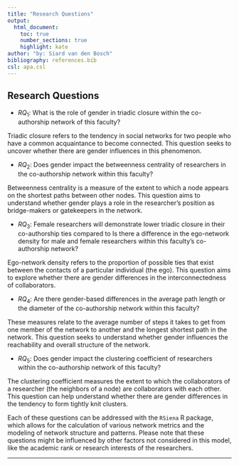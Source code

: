 ```yaml
---
title: "Research Questions"
output:
  html_document:
    toc: true
    number_sections: true
    highlight: kate
author: "by: Siard van den Bosch"
bibliography: references.bib
csl: apa.csl
---
```



## Research Questions

- $RQ_1$: What is the role of gender in triadic closure within the co-authorship network of this faculty?

Triadic closure refers to the tendency in social networks for two people who have a common acquaintance to become connected. This question seeks to uncover whether there are gender influences in this phenomenon.

- $RQ_2$: Does gender impact the betweenness centrality of researchers in the co-authorship network within this faculty?

Betweenness centrality is a measure of the extent to which a node appears on the shortest paths between other nodes. This question aims to understand whether gender plays a role in the researcher's position as bridge-makers or gatekeepers in the network.

- $RQ_3$: Female researchers will demonstrate lower triadic closure in their co-authorship ties compared to Is there a difference in the ego-network density for male and female researchers within this faculty's co-authorship network?

Ego-network density refers to the proportion of possible ties that exist between the contacts of a particular individual (the ego). This question aims to explore whether there are gender differences in the interconnectedness of collaborators.

- $RQ_4$: Are there gender-based differences in the average path length or the diameter of the co-authorship network within this faculty?

These measures relate to the average number of steps it takes to get from one member of the network to another and the longest shortest path in the network. This question seeks to understand whether gender influences the reachability and overall structure of the network.

- $RQ_5$: Does gender impact the clustering coefficient of researchers within the co-authorship network of this faculty?

The clustering coefficient measures the extent to which the collaborators of a researcher (the neighbors of a node) are collaborators with each other. This question can help understand whether there are gender differences in the tendency to form tightly knit clusters.

Each of these questions can be addressed with the `RSiena` R package, which allows for the calculation of various network metrics and the modeling of network structure and patterns. Please note that these questions might be influenced by other factors not considered in this model, like the academic rank or research interests of the researchers.

----






